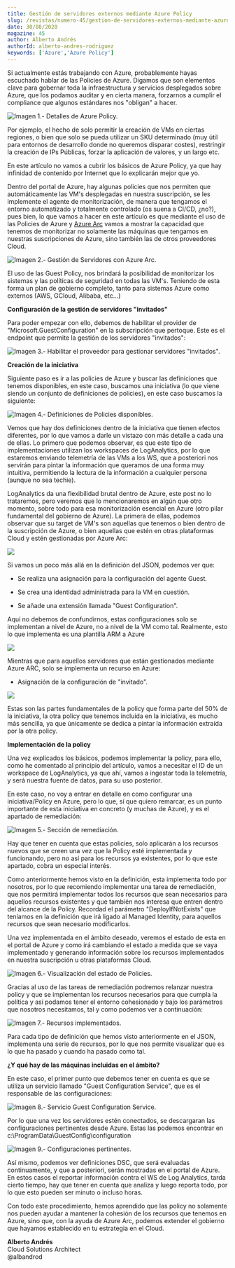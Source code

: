 ```yaml
---
title: Gestión de servidores externos mediante Azure Policy
slug: /revistas/numero-45/gestion-de-servidores-externos-mediante-azure-policy
date: 30/08/2020
magazine: 45
author: Alberto Andrés
authorId: alberto-andres-rodriguez
keywords: ['Azure','Azure Policy']
---
```





Si actualmente estás trabajando con Azure, probablemente hayas escuchado
hablar de las Policies de Azure. Digamos que son elementos clave para
gobernar toda la infraestructura y servicios desplegados sobre Azure,
que los podamos auditar y en cierta manera, forzarnos a cumplir el
compliance que algunos estándares nos "obligan" a hacer.

![Imagen 1.- Detalles de Azure Policy.](../../../images/numero45/gestion-de-servidores-externos-mediante-azure-policy/image1.png)



Por ejemplo, el hecho de solo permitir la creación de VMs en ciertas
regiones, o bien que solo se pueda utilizar un SKU determinado (muy útil
para entornos de desarrollo donde no queremos disparar costes),
restringir la creación de IPs Públicas, forzar la aplicación de valores,
y un largo etc.

En este artículo no vamos a cubrir los básicos de Azure Policy, ya que
hay infinidad de contenido por Internet que lo explicarán mejor que yo.

Dentro del portal de Azure, hay algunas policies que nos permiten que
automáticamente las VM's desplegadas en nuestra suscripción, se les
implemente el agente de monitorización, de manera que tengamos el
entorno automatizado y totalmente controlado (os suena a CI/CD, ¿no?),
pues bien, lo que vamos a hacer en este artículo es que mediante el uso
de las Policies de Azure y [Azure
Arc](https://docs.microsoft.com/en-us/azure/azure-arc/servers/overview)
vamos a mostrar la capacidad que tenemos de monitorizar no solamente las
máquinas que tengamos en nuestras suscripciones de Azure, sino también
las de otros proveedores Cloud.

![Imagen 2.- Gestión de Servidores con Azure Arc.](../../../images/numero45/gestion-de-servidores-externos-mediante-azure-policy/image2.png)



El uso de las Guest Policy, nos brindará la posibilidad de monitorizar
los sistemas y las políticas de seguridad en todas las VM's. Teniendo de
esta forma un plan de gobierno completo, tanto para sistemas Azure como
externos (AWS, GCloud, Alibaba, etc...)

**Configuración de la gestión de servidores "invitados"**

Para poder empezar con ello, debemos de habilitar el provider de
"Microsoft.GuestConfiguration" en la subscripción que pertoque. Este es
el endpoint que permite la gestión de los servidores "invitados":

![Imagen 3.- Habilitar el proveedor para gestionar servidores "invitados".](../../../images/numero45/gestion-de-servidores-externos-mediante-azure-policy/image3.png)



**Creación de la iniciativa**

Siguiente paso es ir a las policies de Azure y buscar las definiciones
que tenemos disponibles, en este caso, buscamos una iniciativa (lo que
viene siendo un conjunto de definiciones de policies), en este caso
buscamos la siguiente:

![Imagen 4.- Definiciones de Policies disponibles.](../../../images/numero45/gestion-de-servidores-externos-mediante-azure-policy/image4.png)



Vemos que hay dos definiciones dentro de la iniciativa que tienen
efectos diferentes, por lo que vamos a darle un vistazo con más detalle
a cada una de ellas. Lo primero que podemos observar, es que este tipo
de implementaciones utilizan los workspaces de LogAnalytics, por lo que
estaremos enviando telemetría de las VMs a los WS, que a posteriori nos
servirán para pintar la información que queramos de una forma muy
intuitiva, permitiendo la lectura de la información a cualquier persona
(aunque no sea techie).

LogAnalytics da una flexibilidad brutal dentro de Azure, este post no lo
trataremos, pero veremos que lo mencionaremos en algún que otro momento,
sobre todo para esa monitorización esencial en Azure (otro pilar
fundamental del gobierno de Azure). La primera de ellas, podemos
observar que su target de VM's son aquellas que tenemos o bien dentro de
la suscripción de Azure, o bien aquellas que estén en otras plataformas
Cloud y estén gestionadas por Azure Arc:

![](../../../images/numero45/gestion-de-servidores-externos-mediante-azure-policy/image5.png)

Si vamos un poco más allá en la definición del JSON, podemos ver que:

-   Se realiza una asignación para la configuración del agente Guest.

-   Se crea una identidad administrada para la VM en cuestión.

-   Se añade una extensión llamada "Guest Configuration".

Aquí no debemos de confundirnos, estas configuraciones solo se
implementan a nivel de Azure, no a nivel de la VM como tal. Realmente,
esto lo que implementa es una plantilla ARM a Azure

![](../../../images/numero45/gestion-de-servidores-externos-mediante-azure-policy/image6.png)

Mientras que para aquellos servidores que están gestionados mediante
Azure ARC, solo se implementa un recurso en Azure:

-   Asignación de la configuración de "invitado".

![](../../../images/numero45/gestion-de-servidores-externos-mediante-azure-policy/image7.png)

Estas son las partes fundamentales de la policy que forma parte del 50%
de la iniciativa, la otra policy que tenemos incluida en la iniciativa,
es mucho más sencilla, ya que únicamente se dedica a pintar la
información extraída por la otra policy.

**Implementación de la policy**

Una vez explicados los básicos, podemos implementar la policy, para
ello, como he comentado al principio del artículo, vamos a necesitar el
ID de un workspace de LogAnalytics, ya que ahí, vamos a ingestar toda la
telemetría, y será nuestra fuente de datos, para su uso posterior.

En este caso, no voy a entrar en detalle en como configurar una
iniciativa/Policy en Azure, pero lo que, sí que quiero remarcar, es un
punto importante de esta iniciativa en concreto (y muchas de Azure), y
es el apartado de remediación:

![Imagen 5.- Sección de remediación.](../../../images/numero45/gestion-de-servidores-externos-mediante-azure-policy/image8.png)



Hay que tener en cuenta que estas policies, solo aplicarán a los
recursos nuevos que se creen una vez que la Policy esté implementada y
funcionando, pero no así para los recursos ya existentes, por lo que
este apartado, cobra un especial interés.

Como anteriormente hemos visto en la definición, esta implementa todo
por nosotros, por lo que recomiendo implementar una tarea de
remediación, que nos permitirá implementar todos los recursos que sean
necesarios para aquellos recursos existentes y que también nos interesa
que entren dentro del alcance de la Policy. Recordad el parámetro
"DeployIfNotExists" que teníamos en la definición que irá ligado al
Managed Identity, para aquellos recursos que sean necesario
modificarlos.

Una vez implementada en el ámbito deseado, veremos el estado de esta en
el portal de Azure y como irá cambiando el estado a medida que se vaya
implementado y generando información sobre los recursos implementados en
nuestra suscripción u otras plataformas Cloud.

![Imagen 6.- Visualización del estado de Policies.](../../../images/numero45/gestion-de-servidores-externos-mediante-azure-policy/image9.png)



Gracias al uso de las tareas de remediación podremos relanzar nuestra
policy y que se implementan los recursos necesarios para que cumpla la
política y así podamos tener el entorno cohesionado y bajo los
parámetros que nosotros necesitamos, tal y como podemos ver a
continuación:

![Imagen 7.- Recursos implementados.](../../../images/numero45/gestion-de-servidores-externos-mediante-azure-policy/image10.png)



Para cada tipo de definición que hemos visto anteriormente en el JSON,
implementa una serie de recursos, por lo que nos permite visualizar que
es lo que ha pasado y cuando ha pasado como tal.

**¿Y qué hay de las máquinas incluidas en el ámbito?**

En este caso, el primer punto que debemos tener en cuenta es que se
utiliza un servicio llamado "Guest Configuration Service", que es el
responsable de las configuraciones:

![Imagen 8.- Servicio Guest Configuration Service.](../../../images/numero45/gestion-de-servidores-externos-mediante-azure-policy/image11.png)



Por lo que una vez los servidores estén conectados, se descargaran las
configuraciones pertinentes desde Azure. Estas las podemos encontrar en
c:\\ProgramData\\GuestConfig\\configuration

![Imagen 9.- Configuraciones pertinentes.](../../../images/numero45/gestion-de-servidores-externos-mediante-azure-policy/image12.png)



Así mismo, podemos ver definiciones DSC, que será evaluadas
continuamente, y que a posteriori, serán mostradas en el portal de
Azure. En estos casos el reportar información contra el WS de Log
Analytics, tarda cierto tiempo, hay que tener en cuenta que analiza y
luego reporta todo, por lo que esto pueden ser minuto o incluso horas.

Con todo este procedimiento, hemos aprendido que las policy no solamente
nos pueden ayudar a mantener la cohesión de los recursos que tenemos en
Azure, sino que, con la ayuda de Azure Arc, podemos extender el gobierno
que hayamos establecido en tu estrategia en el Cloud.


**Alberto Andrés** <br />
Cloud Solutions Architect <br />
@albandrod <br /> 
 
